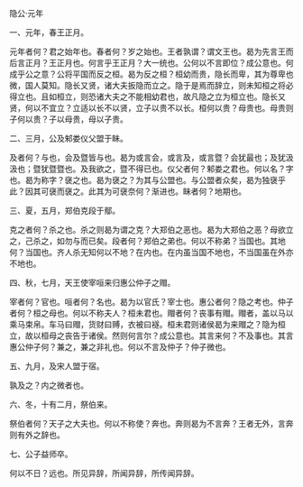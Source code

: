 

隐公·元年

一、元年，春王正月。

元年者何？君之始年也。春者何？岁之始也。王者孰谓？谓文王也。曷为先言王而后言正月？王正月也。何言乎王正月？大一统也。公何以不言即位？成公意也。何成乎公之意？公将平国而反之桓。曷为反之桓？桓幼而贵，隐长而卑，其为尊卑也微，国人莫知。隐长又贤，诸大夫扳隐而立之。隐于是焉而辞立，则未知桓之将必得立也。且如桓立，则恐诸大夫之不能相幼君也，故凡隐之立为桓立也。隐长又贤，何以不宜立？立适以长不以贤，立子以贵不以长。桓何以贵？母贵也。母贵则子何以贵？子以母贵，母以子贵。

二、三月，公及邾娄仪父盟于眛。

及者何？与也，会及暨皆与也。曷为或言会，或言及，或言暨？会犹最也；及犹汲汲也；暨犹暨暨也。及我欲之，暨不得已也。仪父者何？邾娄之君也。何以名？字也。曷为称字？襃之也。曷为襃之？为其与公盟也。与公盟者众矣，曷为独襃乎此？因其可襃而襃之。此其为可襃奈何？渐进也。眛者何？地期也。

三、夏，五月，郑伯克段于鄢。

克之者何？杀之也。杀之则曷为谓之克？大郑伯之恶也。曷为大郑伯之恶？母欲立之，己杀之，如勿与而已矣。段者何？郑伯之弟也。何以不称弟？当国也。其地何？当国也。齐人杀无知何以不地？在内也。在内虽当国不地也，不当国虽在外亦不地也。

四、秋，七月，天王使宰咺来归惠公仲子之赗。

宰者何？官也。咺者何？名也。曷为以官氏？宰士也。惠公者何？隐之考也。仲子者何？桓之母也。何以不称夫人？桓未君也。赗者何？丧事有赗。赗者，盖以马以乘马束帛。车马曰赗，货财曰赙，衣被曰襚。桓未君则诸侯曷为来赗之？隐为桓立，故以桓母之丧告于诸侯。然则何言尔？成公意也。其言来何？不及事也。其言惠公仲子何？兼之，兼之非礼也。何以不言及仲子？仲子微也。

五、九月，及宋人盟于宿。

孰及之？内之微者也。

六、冬，十有二月，祭伯来。

祭伯者何？天子之大夫也。何以不称使？奔也。奔则曷为不言奔？王者无外，言奔则有外之辞也。

七、公子益师卒。

何以不日？远也。所见异辞，所闻异辞，所传闻异辞。

